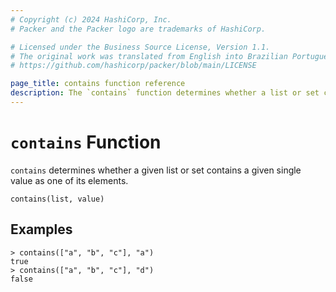 ```yaml
---
# Copyright (c) 2024 HashiCorp, Inc.
# Packer and the Packer logo are trademarks of HashiCorp.

# Licensed under the Business Source License, Version 1.1.
# The original work was translated from English into Brazilian Portuguese.
# https://github.com/hashicorp/packer/blob/main/LICENSE

page_title: contains function reference
description: The `contains` function determines whether a list or set contains a given value. Learn how to use the `contains` function in Packer templates.
---
```


# `contains` Function

`contains` determines whether a given list or set contains a given single value
as one of its elements.

```hcl
contains(list, value)
```

## Examples

```shell-session
> contains(["a", "b", "c"], "a")
true
> contains(["a", "b", "c"], "d")
false
```
